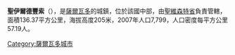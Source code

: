 '''聖伊爾德豐索'''（{{lang-es|San Ildefonso}}），是[[薩爾瓦多|薩爾瓦多]]的城鎮，位於該國中部，由[[聖維森特省|聖維森特省]]負責管轄，面積136.37平方公里，海拔高度205米，2007年人口7,799，人口密度每平方公里57.19人。

{{Coord|13|42|N|88|34|W|display=title}}

{{ElSalvador-geo-stub}}
[[Category:薩爾瓦多城市|Category:薩爾瓦多城市]]